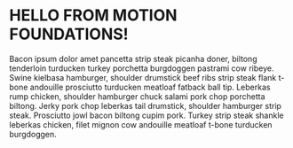 
<Meta title="Foundations/Motion" />

# HELLO FROM MOTION FOUNDATIONS!

Bacon ipsum dolor amet pancetta strip steak picanha doner, biltong tenderloin turducken turkey porchetta burgdoggen pastrami cow ribeye. Swine kielbasa hamburger, shoulder drumstick beef ribs strip steak flank t-bone andouille prosciutto turducken meatloaf fatback ball tip. Leberkas rump chicken, shoulder hamburger chuck salami pork chop porchetta biltong. Jerky pork chop leberkas tail drumstick, shoulder hamburger strip steak. Prosciutto jowl bacon biltong cupim pork. Turkey strip steak shankle leberkas chicken, filet mignon cow andouille meatloaf t-bone turducken burgdoggen.
